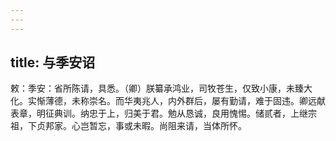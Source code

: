 ```yaml
---
---
---
```

title: 与季安诏
---



敕：季安：省所陈请，具悉。（卿）朕纂承鸿业，司牧苍生，仅致小康，未臻大化。实惭薄德，未称崇名。而华夷兆人，内外群后，屡有勤请，难于固违。卿远献表章，明征典训。纳忠于上，归美于君。勉从恳诚，良用愧惕。储贰者，上继宗祖，下贞邦家。心岂暂忘，事或未暇。尚阻来请，当体所怀。
